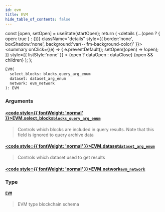 ```yaml
---
id: evm
title: EVM
hide_table_of_contents: false
---
```







  const [open, setOpen] = useState(startOpen);
  return (
    <details {...(open ? { open: true } : {})} className="details" style={{ border:'none', boxShadow:'none', background:'var(--ifm-background-color)' }}>
      <summary
        onClick={(e) => {
          e.preventDefault();
          setOpen((open) => !open);
        }}
        style={{ listStyle:'none' }}
      >
      {open ? dataOpen : dataClose}
      </summary>
      {open && children}
    </details>
  );
};







```graphql
EVM(
  select_blocks: blocks_query_arg_enum
  dataset: dataset_arg_enum
  network: evm_network
): EVM
```




### Arguments

#### [<code style={{ fontWeight: 'normal' }}>EVM.<b>select_blocks</b></code>](#)<Bullet />[`blocks_query_arg_enum`](/docs/graphql-reference/enums/blocks-query-arg-enum) <Badge class="secondary" text="enum"/>
> Controls which blocks are included in query results. Note that this field is ignored to query archive data
> 

#### [<code style={{ fontWeight: 'normal' }}>EVM.<b>dataset</b></code>](#)<Bullet />[`dataset_arg_enum`](/docs/graphql-reference/enums/dataset-arg-enum) <Badge class="secondary" text="enum"/>
> Controls which dataset used to get results
> 

#### [<code style={{ fontWeight: 'normal' }}>EVM.<b>network</b></code>](#)<Bullet />[`evm_network`](/docs/graphql-reference/enums/evm-network) <Badge class="secondary" text="enum"/>
> 
> 

### Type

#### [`EVM`](/docs/graphql-reference/objects/evm) <Badge class="secondary" text="object"/>
> EVM type blockchain schema
> 



